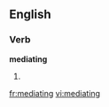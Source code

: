 
==English==

===Verb===
'''mediating'''

# {{present participle of|[[mediate]]}}

[[fr:mediating]]
[[vi:mediating]]